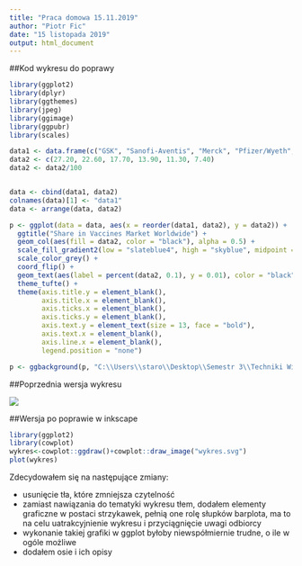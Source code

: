 ```yaml
---
title: "Praca domowa 15.11.2019"
author: "Piotr Fic"
date: "15 listopada 2019"
output: html_document
---
```

##Kod wykresu do poprawy
```r
library(ggplot2)
library(dplyr)
library(ggthemes)
library(jpeg)
library(ggimage)
library(ggpubr)
library(scales)

data1 <- data.frame(c("GSK", "Sanofi-Aventis", "Merck", "Pfizer/Wyeth", "Novartis", "Sanofi-Pasteur"))
data2 <- c(27.20, 22.60, 17.70, 13.90, 11.30, 7.40)
data2 <- data2/100


data <- cbind(data1, data2)
colnames(data)[1] <- "data1"
data <- arrange(data, data2)

p <- ggplot(data = data, aes(x = reorder(data1, data2), y = data2)) +
  ggtitle("Share in Vaccines Market Worldwide") +
  geom_col(aes(fill = data2, color = "black"), alpha = 0.5) +
  scale_fill_gradient2(low = "slateblue4", high = "skyblue", midpoint = median(data$data2)) +
  scale_color_grey() +
  coord_flip() +
  geom_text(aes(label = percent(data2, 0.1), y = 0.01), color = "black", hjust = "left", position = position_dodge(1), size = 4) +
  theme_tufte() +
  theme(axis.title.y = element_blank(),
        axis.title.x = element_blank(),
        axis.ticks.x = element_blank(),
        axis.ticks.y = element_blank(),
        axis.text.y = element_text(size = 13, face = "bold"),
        axis.text.x = element_blank(),
        axis.line.x = element_blank(),
        legend.position = "none")

p <- ggbackground(p, "C:\\Users\\staro\\Desktop\\Semestr 3\\Techniki Wizualizacji Danych\\zad_dom_workspace\\v8.jpg")

```

##Poprzednia wersja wykresu

![](wykres_poprzednio.png)

##Wersja po poprawie w inkscape

```r
library(ggplot2)
library(cowplot)
wykres<-cowplot::ggdraw()+cowplot::draw_image("wykres.svg")
plot(wykres)
```

Zdecydowałem się na następujące zmiany:

- usunięcie tła, które zmniejsza czytelność
- zamiast nawiązania do tematyki wykresu tłem, dodałem elementy graficzne w postaci strzykawek,
pełnią one rolę słupków barplota, ma to na celu uatrakcyjnienie wykresu i przyciągnięcie uwagi odbiorcy
- wykonanie takiej grafiki w ggplot byłoby niewspółmiernie trudne, o ile w ogóle możliwe
- dodałem osie i ich opisy

